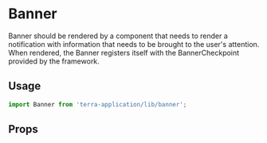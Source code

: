 
# Banner

 Banner should be rendered by a component that needs to render a notification with information that needs to be brought to the user's attention. When rendered, the Banner registers itself with the BannerCheckpoint provided by the framework.

## Usage

```jsx
import Banner from 'terra-application/lib/banner';
```

## Props

